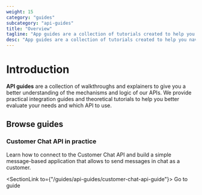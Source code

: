 ```yaml
---
weight: 15
category: "guides"
subcategory: "api-guides"
title: "Overview"
tagline: "App guides are a collection of tutorials created to help you navigate through Developer Console."
desc: "App guides are a collection of tutorials created to help you navigate through Developer Console and effectively use the tools it provides to build applications."
---
```


# Introduction

**API guides** are a collection of walkthroughs and explainers to give you a better understanding of the mechanisms and logic of our APIs. We provide practical integration guides and theoretical tutorials to help you better evaluate your needs and which API to use.

## Browse guides

### Customer Chat API in practice

Learn how to connect to the Customer Chat API and build a simple message-based application that allows to send messages in chat as a customer.

<SectionLink to={"/guides/api-guides/customer-chat-api-guide"}>
  Go to guide
</SectionLink>
